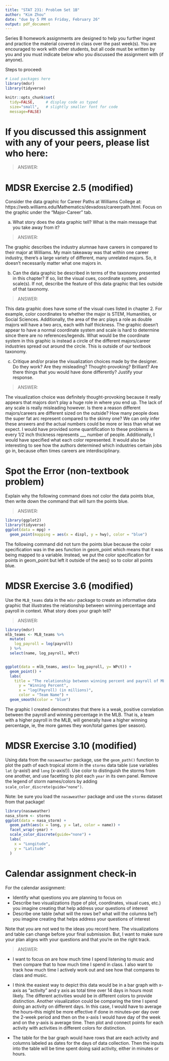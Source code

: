 ```yaml
---
title: "STAT 231: Problem Set 1B"
author: "Kim Zhou"
date: "due by 5 PM on Friday, February 26"
output: pdf_document
---
```


Series B homework assignments are designed to help you further ingest and practice the material covered in class over the past week(s).  You are encouraged to work with other students, but all code must be written by you and you must indicate below who you discussed the assignment with (if anyone).  

Steps to proceed:

\begin{enumerate}
\item In RStudio, go to File > Open Project, navigate to the folder with the course-content repo, select the course-content project (course-content.Rproj), and click "Open" 
\item Pull the course-content repo (e.g. using the blue-ish down arrow in the Git tab in upper right window)
\item Copy ps1B.Rmd from the course repo to your repo (see page 6 of the GitHub Classroom Guide for Stat231 if needed)
\item Close the course-content repo project in RStudio
\item Open YOUR repo project in RStudio
\item In the ps1B.Rmd file in YOUR repo, replace "YOUR NAME HERE" with your name
\item Add in your responses, committing and pushing to YOUR repo in appropriate places along the way
\item Run "Knit PDF" 
\item Upload the pdf to Gradescope.  Don't forget to select which of your pages are associated with each problem.  \textit{You will not get credit for work on unassigned pages (e.g., if you only selected the first page but your solution spans two pages, you would lose points for any part on the second page that the grader can't see).} 
\end{enumerate}

```r
# Load packages here 
library(mdsr)   
library(tidyverse)

knitr::opts_chunk$set(
  tidy=FALSE,     # display code as typed
  size="small",   # slightly smaller font for code
  message=FALSE)   
```

\newpage 

# If you discussed this assignment with any of your peers, please list who here:

> ANSWER:



\newpage
# MDSR Exercise 2.5 (modified)

Consider the data graphic for Career Paths at Williams College at: https://web.williams.edu/Mathematics/devadoss/careerpath.html.  Focus on the graphic under the "Major-Career" tab.

a. What story does the data graphic tell?  What is the main message that you take away from it?

> ANSWER:

The graphic describes the industry alumnae have careers in compared to their major at Williams. My main takeaway was that within one career industry, there's a large variety of different, many unrelated majors. So, it doesn't necessarily matter what one majors in.

b. Can the data graphic be described in terms of the taxonomy presented in this chapter?  If so, list the visual cues, coordinate system, and scale(s).  If not, describe the feature of this data graphic that lies outside of that taxonomy.

> ANSWER:

This data graphic does have some of the visual cues listed in chapter 2. For example, color coordinates to whether the major is STEM, Humanities, or Social Sciences. Additionally, the area of the arc plays a role as double majors will have a two arcs, each with half thickness. The graphic doesn't appear to have a normal coordinate system and scale is hard to determine since there are no references/legends. What would be the coordinate system in this graphic is instead a circle of the different majors/career industries spread out around the circle. This is outside of our textbook taxonomy.

c. Critique and/or praise the visualization choices made by the designer.  Do they work? Are they misleading?  Thought-provoking?  Brilliant?  Are there things that you would have done differently?  Justify your response.

> ANSWER:

The visualization choice was definitely thought-provoking because it really appears that majors don't play a huge role in where you end up. The lack of any scale is really misleading however. Is there a reason different majors/careers are different sized on the outside? How many people does the super fat arc represent compared to the skinny one? We can only infer these answers and the actual numbers could be more or less than what we expect. I would have provided some quantification to these problems ie every 1/2 inch thickness represents ___ number of people. Additionally, I would have specified what each color represented. It would also be interesting to see how the authors determined which industries certain jobs go in, because often times careers are interdisciplinary. 

\newpage
# Spot the Error (non-textbook problem)

Explain why the following command does not color the data points blue, then write down the command that will turn the points blue.

> ANSWER:

```r
library(ggplot2)
library(tidyverse)
ggplot(data = mpg) + 
  geom_point(mapping = aes(x = displ, y = hwy), color = "blue") 

```
The following command did not turn the points blue because the color specification was in the aes function in geom_point which means that it was being mapped to a variable. Instead, we put the color specification for points in geom_point but left it outside of the aes() so to color all points blue.

\newpage
# MDSR Exercise 3.6 (modified)

Use the `MLB_teams` data in the `mdsr` package to create an informative data graphic that illustrates the relationship between winning percentage and payroll in context. What story does your graph tell?

> ANSWER:

```r
library(mdsr)
mlb_teams <- MLB_teams %>%
  mutate(
    log_payroll = log(payroll)
  ) %>%
  select(name, log_payroll, WPct)


ggplot(data = mlb_teams, aes(x= log_payroll, y= WPct)) + 
  geom_point() +
  labs(
    title = "The relationship between winning percent and payroll of MLB teams",
      y = "Winning Percent",
      x = "log(Payroll) (in millions)",
      color = "Team Name") +
  geom_smooth(color = "blue")
```
The graphic I created demonstrates that there is a weak, positive correlation between the payroll and winning percentage in the MLB. That is, a team with a higher payroll in the MLB, will generally have a higher winning percentage, ie, the more games they won/total games (per season).

\newpage
# MDSR Exercise 3.10 (modified)

Using data from the `nasaweather` package, use the `geom_path()` function to plot the path of each tropical storm in the `storms` data table (use variables `lat` (y-axis!) and `long` (x-axis!)).  Use color to distinguish the storms from one another, and use facetting to plot each `year` in its own panel.  Remove the legend of storm names/colors by adding `scale_color_discrete(guide="none")`. 

Note: be sure you load the `nasaweather` package and use the `storms` dataset from that package!

```r
library(nasaweather)
nasa_storm <- storms
ggplot(data = nasa_storm) +
  geom_path(aes(x = long, y = lat, color = name)) +
  facet_wrap(~year) +
  scale_color_discrete(guide="none") +
  labs(
    x = "Longitude",
    y = "Latitude"
  )
```


\newpage
# Calendar assignment check-in

For the calendar assignment:

- Identify what questions you are planning to focus on
- Describe two visualizations (type of plot, coordinates, visual cues, etc.) you imagine creating that help address your questions of interest 
- Describe one table (what will the rows be?  what will the columns be?) you imagine creating that helps address your questions of interest

Note that you are not wed to the ideas you record here.  The visualizations and table can change before your final submission.  But, I want to make sure your plan aligns with your questions and that you're on the right track.

> ANSWER:

* I want to focus on are how much time  I spend listening to music and then compare that to how much time I spend in class. I also want to track how much time I actively work out and see how that compares to class and music.

* I think the easiest way to depict this data would be in a bar graph with x-axis as "activity" and y axis as total time over 14 days in hours most likely. The different activities would be in different colors to provide distinction. Another visualization could be comparing the time I spend doing an activity on different days. In this case, I would have to average the hours--this might be more effective if done in minutes--per day over the 2-week period and then on the x-axis I would have day of the week and on the y-axis is average time. Then plot and connect points for each activity with activities in different colors for distinction. 

* The table for the bar graph would have rows that are each activity and columns labeled as dates for the days of data collection. Then the inputs into the table will be time spent doing said activity, either in minutes or hours.
 